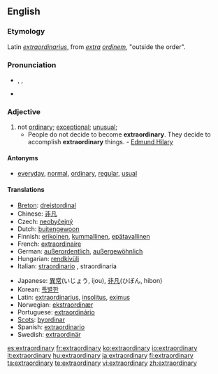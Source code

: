 ==English==

===Etymology===
Latin ''[[extraordinarius]]'', from ''[[extra]] [[ordinem]]'', "outside the order".

===Pronunciation===
* {{IPA|/ɪksˈtrɔː(r)dɪˌnərɪ/}}, {{IPAchar|/ɪksˈtrɔː(r)dɪnˌrɪ/}}, {{IPAchar|/ˌɛkstrəˈɔː(r)dɪˌnərɪ/, /ˌɛkstrəˈɔː(r)dɪnˌrɪ/}}
* {{audio|en-us-extraordinary.ogg|Audio (US)}}

===Adjective===
{{en-adj}}

# not [[ordinary]]; [[exceptional]]; [[unusual]];
#* People do not decide to become '''extraordinary'''. They decide to accomplish '''extraordinary''' things. - [[q:Edmund Hilary|Edmund Hilary]]

====Antonyms====
* [[everyday]], [[normal]], [[ordinary]], [[regular]], [[usual]]

====Translations====
{{trans-top|not ordinary}}
* [[Breton]]: [[dreistordinal]]
* Chinese: [[非凡]]
* Czech: [[neobyčejný]] {{m}}
* Dutch: [[buitengewoon]]
* Finnish: [[erikoinen]], [[kummallinen]], [[epätavallinen]]
* French: [[extraordinaire]]
* German: [[außerordentlich]], [[außergewöhnlich]]
* Hungarian: [[rendkívüli]]
* Italian: [[straordinario]] {{m}}, straordinaria {{f}}
{{trans-mid}}
* Japanese: [[異常]](いじょう, ijou), [[非凡]](ひぼん, hibon)
* Korean: [[특별한]]
* Latin: [[extraordinarius]], [[insolitus]], [[eximus]]
* Norwegian: [[ekstraordinær]]
* Portuguese: [[extraordinário]]
* [[Scots]]: [[byordinar]]
* Spanish: [[extraordinario]]
* Swedish: [[extraordinär]]
{{trans-bottom}}

[[es:extraordinary]]
[[fr:extraordinary]]
[[ko:extraordinary]]
[[io:extraordinary]]
[[it:extraordinary]]
[[hu:extraordinary]]
[[ja:extraordinary]]
[[fi:extraordinary]]
[[ta:extraordinary]]
[[te:extraordinary]]
[[vi:extraordinary]]
[[zh:extraordinary]]